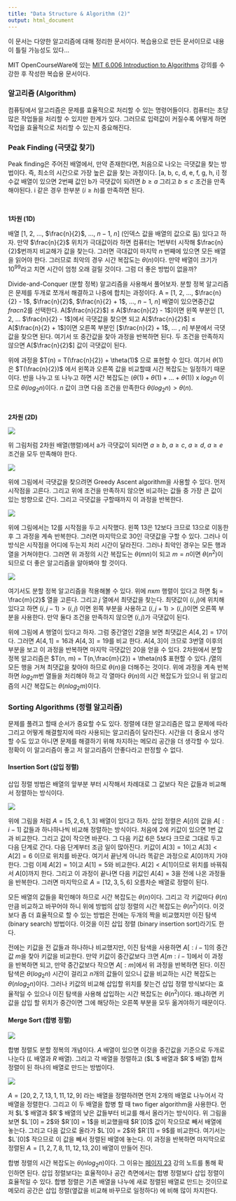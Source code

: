 ```yaml
---
title: "Data Structure & Algorithm (2)"
output: html_document
---
```


이 문서는 다양한 알고리즘에 대해 정리한 문서이다. 복습용으로 만든 문서이므로 내용이 틀릴 가능성도 있다...


MIT OpenCourseWare에 있는 [MIT 6.006 Introduction to Algorithms](https://ocw.mit.edu/courses/electrical-engineering-and-computer-science/6-006-introduction-to-algorithms-fall-2011/) 강의를 수강한 후 작성한 복습용 문서이다.


### 알고리즘 (Algorithm)

컴퓨팅에서 알고리즘은 문제를 효율적으로 처리할 수 있는 명령어들이다. 컴퓨터는 초당 많은 작업들을 처리할 수 있지만 한계가 있다. 그러므로 입력값이 커질수록 어떻게 하면 작업을 효율적으로 처리할 수 있는지 중요해진다.


### Peak Finding (극댓값 찾기)

Peak finding은 주어진 배열에서, 만약 존재한다면, 처음으로 나오는 극댓값을 찾는 방법이다. 즉, 최소의 시간으로 가장 높은 값을 찾는 과정이다. [a, b, c, d, e, f, g, h, i] 정수값 배열이 있으면 2번째 값인 b가 극댓값이 되려면 $b \ge a$ 그리고 $b \le c$ 조건을 만족해야된다. i 같은 경우 한부분 ($i \ge h$)를 만족하면 된다. 

<br>

**1차원 (1D)** 

배열 [1, 2, ..., $\frac{n}{2}$, ..., $n-1$, $n$] (인덱스 값을 배열의 값으로 둠) 있다고 하자. 만약 $\frac{n}{2}$ 위치가 극대값이라 하면 컴퓨터는 1번부터 시작해 $\frac{n}{2}$번까지 비교해가 값을 찾는다. 그러면 극대값이 마지막 $n$ 번째에 있으면 모든 배열을 읽어야 한다. 그러므로 최악의 경우 시간 복잡도는 $\theta(n)$이다. 만약 배열이 크기가 $10^{99}$라고 치면 시간이 엄청 오래 걸릴 것이다. 그럼 더 좋은 방법이 없을까?

Divide-and-Conquer (분할 정복) 알고리즘을 사용해서 풀어보자. 분할 정복 알고리즘은 문제를 두개로 쪼개서 해결하고 나중에 합치는 과정이다. A = [1, 2, ..., $\frac{n}{2} - 1$, $\frac{n}{2}$, $\frac{n}{2} + 1$, ..., $n-1$, $n$] 배열이 있으면중간값 $frac{n}{2}$를 선택한다. A[$\frac{n}{2}$] $\le$ A[$\frac{n}{2} - 1$]이면 왼쪽 부분인 [1, 2, ... $\frac{n}{2} - 1$]에서 극댓값을 찾으면 되고 A[$\frac{n}{2}$] $\le$ A[$\frac{n}{2} + 1$]이면 오른쪽 부분인 [$\frac{n}{2} + 1$, ... , $n$] 부분에서 극댓값을 찾으면 된다. 여기서 또 중간값을 찾아 과정을 반복하면 된다. 두 조건을 만족하지 않으면 A[$\frac{n}{2}$] 값이 극댓값이 된다.

위에 과정을 $T(n) = T(\frac{n}{2}) + \theta(1)$ 으로 표현할 수 있다. 여기서 $\theta(1)$은 $T(\frac{n}{2})$ 에서 왼쪽과 오른쪽 값을 비교할떄 시간 복잡도는 일정하기 때문이다. 반을 나누고 또 나누고 하면 시간 복잡도는 $(\theta(1) + \theta(1) + ... + \theta(1))$ x $log_{2}{n}$ 이므로 $\theta(log_{2}{n})$이다. $n$ 값이 크면 다음 조건을 만족한다 $\theta(log_{2}{n}) > \theta(n)$.

<br>

**2차원 (2D)** 

![](pics/algo/algo1.png)

위 그림처럼 2차원 배열(행렬)에서 a가 극댓값이 되러면 $a \ge b$, $a \ge c$, $a \ge d$, $a \ge e$ 조건을 모두 만족해야 한다. 

![](pics/algo/algo2.png)

위에 그림에서 극댓값을 찾으려면 Greedy Ascent algorithm을 사용할 수 있다. 먼저 시작점을 고른다. 그리고 위에 조건을 만족하지 않으면 비교하는 값들 중 가장 큰 값이 있는 방향으로 간다. 그리고 극댓값을 구할때까지 이 과정을 반복한다.

![](pics/algo/algo3.png)

위에 그림에서는 12를 시작점을 두고 시작했다. 왼쪽 13은 12보다 크므로 13으로 이동한 후 그 과정을 계속 반복한다. 그러면 마지막으로 30인 극댓값을 구할 수 있다. 그러나 이 방식은 시작점을 어디에 두는지 처리 시간이 달라진다. 그러나 최악인 경우는 모든 행과 열을 거쳐야한다. 그러면 위 과정의 시간 복잡도는 $\theta(mn)$이 되고 $m=n$이면 $\theta(n^{2})$이 되므로 더 좋은 알고리즘을 알아봐야 할 것이다.


![](pics/algo/algo4.png)

여기서도 분할 정복 알고리즘을 적용해볼 수 있다. 위에 $n$x$m$ 행렬이 있다고 하면 $j = \frac{m}{2}$ 열을 고른다. 그리고 $j$ 열에서 최댓값을 찾는다. 최댓값이 $(i,j)$에 위치해 있다고 하면 $(i,j - 1) > (i,j)$ 이면 왼쪽 부분을 사용하고 $(i,j + 1) > (i,j)$이면 오른쪽 부분을 사용한다. 만약 둘다 조건을 만족하지 않으면 $(i,j)$가 극댓값이 된다. 

위에 그림에  $A$ 행열이 있다고 하자. 그럼 중간열인 2열을 보면 최댓값은 $A[4,2] = 17$이다. 그러면 $A[4,1] = 16$과 $A[4,3] = 19$를 비교 한다. $A[4,3]$이 크므로 3번열 이후의 부분을 보고 이 과정을 반복하면 마지막 극댓값인 20을 얻을 수 있다. 2차원에서 분할 정복 알고리즘은 $T(n, m) = T(n,\frac{m}{2}) + \theta(n)$ 표현할 수 있다. $j$열의 모든 행을 거쳐 최댓값을 찾아야 하므로 $\theta(n)$을 더해주는 것이다. 위에 과정을 계속 반복하면 $log_{2}{m}$번 열들을 처리해야 하고 각 열마다 $\theta(n)$의 시간 복잡도가 있으니 위 알고리즘의 시간 복잡도는 $\theta(nlog_{2}{m})$이다.


### Sorting Algorithms (정렬 알고리즘)

문제를 풀려고 할때 순서가 중요할 수도 있다. 정렬에 대한 알고리즘은 많고 문제에 따라 그리고 어떻게 해결할지에 따라 사용되는 알고리즘이 달라진다. 시간을 더 중요시 생각할 수도 있고 아니면 문제를 해결하기 위해 차지하는 메모리 공간을 더 생각할 수 있다. 정확이 이 알고리즘이 좋고 저 알고리즘이 안좋다라고 판정할 수 없다.


#### Insertion Sort (삽입 정렬)

삽입 정렬 방법은 배열의 앞부분 부터 시작해서 차례대로 그 값보다 작은 값들과 비교해서 정렬하는 방식이다.

![](pics/algo/algo5.png)


위에 그림을 처럼 $A = [5, 2, 6, 1, 3]$ 배열이 있다고 하자. 삽입  정렬은 $A[i]$의 값을 $A[:i-1]$ 값들과 하나하나씩 비교해 정렬하는 방식이다. 처음에 2에 키값이 있으면 1번 값과 비교한다. 그리고 값이 작으면 바꾼다. 그 다음 키값 6은 5보다 크므로 그대로 두고 다음 단계로 간다. 다음 단계부터 조금 일이 많아진다. 키값이 $A[3] = 1$이고 $A[3] < A[2] = 6$ 이므로 위치를 바꾼다. 여기서 끝난게 아니라 똑같은 과정으로 $A[0]$까지 가야한다. 그럼 이제 $A[2] = 1$이고 $A[1] = 5$와 비교한다. $A[2] < A[1]$이므로 위치를 바꿔줘서 $A[0]$까지 한다. 그리고 이 과정이 끝나면 다음 키값인 $A[4] = 3$을 전에 나온 과정들을 반복한다. 그러면 마지막으로 $A = [1 2, 3, 5, 6]$ 오름차순 배열로 정렬이 된다.

모든 배열의 값들을 확인해야 하므로 시간 복잡도는 $\theta(n)$이다. 그리고 각 키값마다 $\theta(n)$만큼 비교하고 바꾸어야 하니 위에 방법의 삽잉 정렬의 시간 복잡도는 $\theta(n^{2})$이다. 이것보다 좀 더 효율적으로 할 수 있는 방법은 전에는 두개의 짝을 비교했지만 이진 탐색 (binary search) 방법이다. 이것을 이진 삽입 정렬 (binary insertion sort)라기도 한다.

전에는 키값을 전 값들과 하나하나 비교했지만, 이진 탐색을 사용하면 $A[:i-1]$의 중간값 $m$을 찾아 키값을 비교한다. 만약 키값이 중간값보다 크면 $A[m:i-1]$에서 이 과정을 반복하면 되고, 만약 중간값보다 작으면 $A[:m]$에서 위 과정을 반복하면 된다. 이진 탐색은 $\theta(log_{2}{n})$ 시간이 걸리고 $n$개의 값들이 있으니 값을 비교하는 시간 복잡도는 $\theta(nlog_{2}{n})$이다. 그러나 키값의 비교해 삽입할 위치를 찾는건 삽입 정렬 방식보다는 효율적일 수 있으나 이진 탐색을 사용해 삽입하는 시간 복잡도는 $\theta(n^{2})$이다. 왜냐하면 키값을 삽입 할 위치가 중간이면 그에 해당하는 오른쪽 부분을 모두 옮겨야하기 때문이다.


#### Merge Sort (합병 정렬)

![](pics/algo/algo6.png)

합병 정렬도 분할 정복의 개념이다. $A$ 배열이 있으면 이것을 중간값을 기준으로 두개로 나눈다 ($L$ 배열과 $R$ 배열). 그리고 각 배열을 정렬하고 ($L`$ 배열과 $R`$ 배열) 합쳐 정렬이 된 하나의 배열로 만드는 방법이다. 

![](pics/algo/algo7.png)

$A = [20, 2, 7, 13, 1, 11, 12, 9]$ 라는 배열을 정렬하려면 먼저 2개의 배열로 나누어서 각 배열을 정렬한다. 그리고 이 두 배열을 합병 할 때 two figer algorithm을 사용한다.  먼저 $L`$ 배열과 $R`$ 배열의 낮은 값들부터 비교를 해서 올라가는 방식이다. 위 그림을 보면 $L`[0] = 2$와 $R`[0] = 1$을 비교했을때 $R`[0]$ 값이 작으므로 빼서 배열에 놓는다. 그리고 다음 값으로 올라가  $L`[0] = 2$와 $R`[1] = 9$를 비교한다. 여기서는 $L`[0]$ 작으므로 이 값을 빼서 정렬된 배열에 놓는다. 이 과정을 반복하면 마지막으로 정렬된 $A = [1, 2, 7, 8, 11, 12, 13, 20]$ 배열이 만들어 진다.


합병 정렬의 시간 복잡도는 $\theta(nlog_{2}{n})$이다. 그 이유는 [페이지  23](https://ocw.mit.edu/courses/electrical-engineering-and-computer-science/6-006-introduction-to-algorithms-fall-2011/lecture-videos/MIT6_006F11_lec03.pdf) 강의 노트를 통해 확인하면 된다. 삽입 정렬보다는 효율적이나 공간 측면에서는 합병 정렬보다 삽입 정렬이 효율적일 수 있다. 합병 정렬은 기존 배열을 나누에 새로 정렬된 배열로 만드는 것이므로 메모리 공간은 삽입 정렬(옆값을 비교해 바꾸므로 일정하다) 에 비해 많이 차지한다.